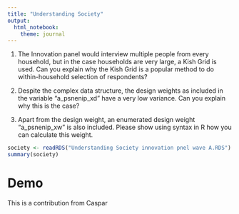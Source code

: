 ---
title: "Understanding Society"
output: 
  html_notebook: 
    theme: journal
---

1. The Innovation panel would interview multiple people from every household, but in the case households are very large, a Kish Grid is used. Can you explain why the Kish Grid is a popular method to do within-household selection of respondents?

2. Despite the complex data structure, the design weights as included in the variable "a_psnenip_xd" have a very low variance. Can you explain why this is the case?

3. Apart from the design weight, an enumerated design weight "a_psnenip_xw" is also included. Please show using syntax in R how you can calculate this weight.

```{r}
society <- readRDS("Understanding Society innovation pnel wave A.RDS")
summary(society)
```

# Demo

This is a contribution from Caspar